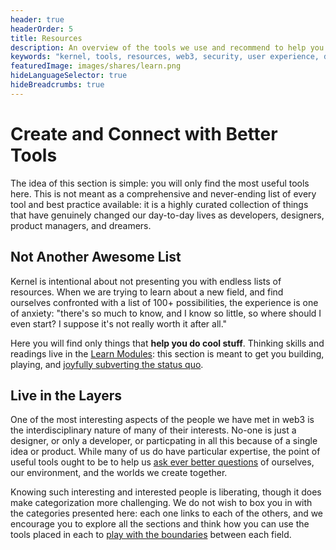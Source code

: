 ```yaml
---
header: true
headerOrder: 5
title: Resources
description: An overview of the tools we use and recommend to help you on your journey towards a better web.
keywords: "kernel, tools, resources, web3, security, user experience, design, development, research"
featuredImage: images/shares/learn.png
hideLanguageSelector: true
hideBreadcrumbs: true
---
```


# Create and Connect with Better Tools

The idea of this section is simple: you will only find the most useful tools here. This is not meant as a comprehensive and never-ending list of every tool and best practice available: it is a highly curated collection of things that have genuinely changed our day-to-day lives as developers, designers, product managers, and dreamers.

## Not Another Awesome List

Kernel is intentional about not presenting you with endless lists of resources. When we are trying to learn about a new field, and find ourselves confronted with a list of 100+ possibilities, the experience is one of anxiety: "there's so much to know, and I know so little, so where should I even start? I suppose it's not really worth it after all."

Here you will find only things that **help you do cool stuff**. Thinking skills and readings live in the [Learn Modules](/learn/): this section is meant to get you building, playing, and [joyfully subverting the status quo](/learn/module-1/joyful-subversion).

## Live in the Layers

One of the most interesting aspects of the people we have met in web3 is the interdisciplinary nature of many of their interests. No-one is just a designer, or only a developer, or particpating in all this because of a single idea or product. While many of us do have particular expertise, the point of useful tools ought to be to help us [ask ever better questions](/learn/module-2/better-questions) of ourselves, our environment, and the worlds we create together.

Knowing such interesting and interested people is liberating, though it does make categorization more challenging. We do not wish to box you in with the categories presented here: each one links to each of the others, and we encourage you to explore all the sections and think how you can use the tools placed in each to [play with the boundaries](/build/games/infinite) between each field.